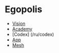 # Egopolis

- [Vision](/ru/vision)
- [Academy](/ru/academy)
- [Codex] (/ru/codex)
- [App](/ru/app)
- [Mesh](/ru/mesh)